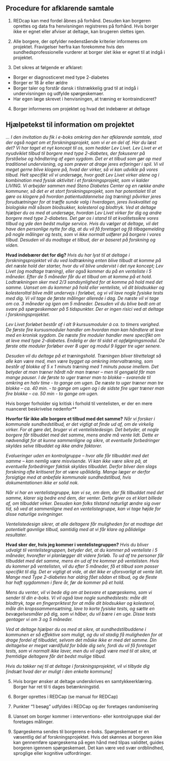 ## Procedure for afklarende samtale

1.  REDcap kan med fordel åbnes på forhånd. Desuden kan borgeren oprettes og data fra henvisningen registreres på forhånd. Hvis borger ikke er egnet eller afviser at deltage, kan brugeren slettes igen.

2.  Alle borgere, der opfylder nedenstående kriterier informeres om projektet. Fravigelser herfra kan forekomme hvis den sundhedsprofessionelle vurderer at borger slet ikke er egnet til at indgå i projektet.

3.  Det sikres at følgende er afklaret:

-   Borger er diagnosticeret med type 2-diabetes
-   Borger er 18 år eller ældre
-   Borger taler og forstår dansk i tilstrækkelig grad til at indgå i undervisningen og udfylde spørgeskemaer.
-   Har egen læge skrevet i henvisningen, at træning er kontraindiceret?

4.  Borger informeres om projektet og hvad det indebærer at deltage

## Hjælpetekst til information om projektet

*… I den invitation du fik i e-boks omkring den her afklarende samtale, stod der også noget om et forskningsprojekt, som vi er en del af. Har du læst det? Vi har taget et nyt koncept til os, som hedder Lev Livet. Lev Livet er et nyudviklet tilbud til borgere med type 2-diabetes, der fokuserer på forståelse og håndtering af egen sygdom. Det er et tilbud som gør op med traditionel undervisning, og som prøver at drage jeres erfaringer i spil.* *Vi vil meget gerne blive klogere på, hvad der virker, så vi kan udvikle på vores tilbud. Helt specifikt vil vi undersøge, hvor godt Lev Livet virker alene og i kombination med fysisk aktivitet i et forskningsprojekt, som vi kalder LIVING.* *Vi arbejder sammen med Steno Diabetes Center og en række andre kommuner, så det er et stort forskningsprojekt, som har potentialet til at gøre os klogere på hvordan patientuddannelse (og træning) påvirker jeres forudsætninger for at træffe sunde valg i hverdagen, jeres livskvalitet og biologiske mål såsom blodsukker, kolesterol og blodtryk.* *Ved at deltage hjælper du os med at undersøge, hvordan Lev Livet virker for dig og andre borgere med type 2-diabetes. Det gør os i stand til at kvalitetssikre vores tilbud og yde den bedst mulige service. Hvis du vælger at deltage, vil det have den personlige nytte for dig, at du vil få foretaget og få tilbagemelding på nogle målinger og tests, som vi ikke normalt udfører på borgere i vores tilbud. Desuden vil du modtage et tilbud, der er baseret på forskning og viden.*

**Hvad indebærer det for dig?** *Hvis du har lyst til at deltage i forskningsprojektet vil du ved lodtrækning enten blive tilbudt at komme på det næste hold der starter, hvor du vil blive undervist i det nye koncept; Lev Livet (og modtage træning), eller også kommer du på en venteliste i 5 måneder. Efter de 5 måneder får du et tilbud om at komme på et hold. Lodtrækningen sker med 2/3 sandsynlighed for at komme på hold med det samme. Uanset om du kommer på hold eller venteliste, vil dit blodsukker og kolesteroltal blive målt undervejs i forløbet, og vi vil lave nogle fysiske tests med dig. Vi vil tage de første målinger allerede i dag. De næste vil vi tage om ca. 3 måneder og igen om 5 måneder. Desuden vil du blive bedt om at svare på spørgeskemaer på 5 tidspunkter. Der er ingen risici ved at deltage i forskningsprojektet.*

*Lev Livet forløbet består af i alt 9 kursusmoduler á ca. to timers varighed. De første fire kursusmoduler handler om hvordan man kan håndtere at leve med en kronisk sygdom. De næste fire moduler handler mere specifikt om at leve med type 2-diabetes. Endelig er der til sidst et opfølgningsmodul. De første otte moduler forløber over 8 uger og modul 9 ligger tre uger senere.*

*Desuden vil du deltage på et træningshold. Træningen bliver tilrettelagt så alle kan være med, men være bygget op omkring intervaltræning, som består af blokke af 5 x 1 minuts træning med 1 minuts pause imellem. Det betyder at man træner hårdt når man træner – men til gengæld får man mange pauser. I de første to uger træner man to blokke – svarende til omkring en halv time - to gange om ugen. De næste to uger træner man tre blokke – ca. 40 min. - to gange om ugen og i de sidste fire uger træner man fire blokke – ca. 50 min - to gange om ugen.*

:::{.callout-tip}
Hvis borger forholder sig kritisk i forhold til ventelisten, er der en mere nuanceret beskrivelse nedenfor**

**Hvorfor får ikke alle borgere et tilbud med det samme?** *Når vi forsker i kommunale sundhedstilbud, er det vigtigt at finde ud af, om de virkelig virker. For at gøre det, bruger vi et ventelistedesign. Det betyder, at nogle borgere får tilbuddet med det samme, mens andre må vente lidt. Dette er nødvendigt for at kunne sammenligne og sikre, at eventuelle forbedringer skyldes selve tilbuddet og ikke andre faktorer.*
:::

*Evalueringer uden en kontrolgruppe – hvor alle får tilbuddet med det samme – kan nemlig være misvisende. Vi kan ikke være sikre på, at eventuelle forbedringer faktisk skyldes tilbuddet. Derfor bliver den slags forskning ofte kritiseret for at være upålidelig. Mange læger er derfor forsigtige med at anbefale kommunale sundhedstilbud, hvis dokumentationen ikke er solid nok.*

*Når vi har en ventelistegruppe, kan vi se, om dem, der fik tilbuddet med det samme, klarer sig bedre end dem, der venter. Dette giver os et klart billede af, om tilbuddet virker. Desuden kan folks tilstand naturligt ændre sig over tid, så ved at sammenligne med en ventelistegruppe, kan vi tage højde for disse naturlige svingninger.*

*Ventelistedesign sikrer, at alle deltagere får muligheden for at modtage det potentielt gavnlige tilbud, samtidig med at vi får klare og pålidelige resultater.*

**Hvad sker der, hvis jeg kommer i ventelistegruppen?** *Hvis du bliver udvalgt til ventelistegruppen, betyder det, at du kommer på venteliste i 5 måneder, hvorefter vi planlægger dit videre forløb. To ud af tre personer får tilbuddet med det samme, mens én ud af tre kommer på ventelisten. Hvis du kommer på ventelisten, vil du efter 5 måneder, få et tilbud som passer specifikt til dig. Det er vigtigt at vide, at det ikke er uforsvarligt at vente lidt. Mange med Type 2-diabetes har aldrig fået sådan et tilbud, og de fleste har haft sygdommen i flere år, før de kommer på et hold.*

*Mens du venter, vil vi bede dig om at besvare et spørgeskema, som vi sender til din e-boks. Vi vil også lave nogle sundhedstests: måle dit blodtryk, tage en fingerpriktest for at måle dit blodsukker og kolesterol, måle din kropssammensætning, lave to korte fysiske tests, og sætte en bevægelsesmåler på dig, som vi håber, du vil bære i en uge. Disse tests gentager vi om 3 og 5 måneder.*

*Ved at deltage hjælper du os med at sikre, at sundhedstilbuddene i kommunen er så effektive som muligt, og du vil stadig få muligheden for at drage fordel af tilbuddet, selvom det måske ikke er med det samme. Din deltagelse er meget værdifuld for både dig selv, fordi du vil få foretaget tests, som vi normalt ikke laver, men du vil også være med til at sikre, at fremtidige deltagere får det bedst mulige tilbud.*

*Hvis du takker nej til at deltage i forskningsprojektet, vil vi tilbyde dig \[indsæt hvad der er muligt i den enkelte kommune\]*

5.  Hvis borger ønsker at deltage underskrives en samtykkeerklæring. Borger har ret til ti dages betænkningstid.

6.  Borger oprettes i REDCap (se manual for REDCap)

7.  Punkter "1 besøg" udfyldes i REDCap og der foretages randomisering

8.  Uanset om borger kommer i interventions- eller kontrolgruppe skal der foretages målinger.

9.  Spørgeskema sendes til borgerens e-boks. Spørgeskemaet er en væsentlig del af forskningsprojektet. Hvis det skønnes at borgeren ikke kan gennemføre spørgeskema på egen hånd med tilpas validitet, guides borgeren igennem spørgeskemaet. Det kan være ved svær ordblindhed, sproglige eller kognitive udfordringer.
